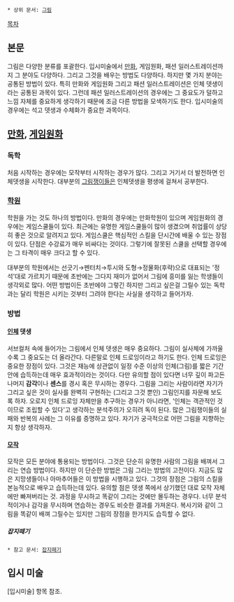  * 상위 문서: [[그림]]

[[목차]]

== 본문 ==
그림은 다양한 분류를 포괄한다. 입시미술에서 [[만화]], 게임원화, 패션 일러스트레이션까지 그 분야도 다양하다. 그리고 그것을 배우는 방법도 다양하다. 하지만 몇 가지 분야는 공통된 방법이 있다. 특히 만화와 게임원화 그리고 패션 일러스트레이션은 인체 뎃생이라는 공통된 과목이 있다. 그런데 패션 일러스트레이션의 경우에는 그 중요도가 덜하고 느낌 자체를 중요하게 생각하기 때문에 조금 다른 방법을 모색하기도 한다. 입시미술의 경우에는 석고 뎃생과 수체화가 중요한 과목이다.

== [[만화]], [[게임]]원화 ==
=== 독학 ===
처음 시작하는 경우에는 모작부터 시작하는 경우가 많다. 그리고 거기서 더 발전하면 인체뎃생을 시작한다. 대부분의 [[그림쟁이]]들은 인체뎃생을 평생에 걸쳐서 공부한다.

=== [[학원]] ===
학원을 가는 것도 하나의 방법이다. 만화의 경우에는 만화학원이 있으며 게임원화의 경우에는 게임스쿨들이 있다. 최근에는 유명한 게임스쿨들이 많이 생겼으며 취업률이 상당히 좋은 것으로 알려지고 있다. 게임스쿨은 핵심적인 스킬을 단시간에 배울 수 있는 장점이 있다. 단점은 수강료가 매우 비싸다는 것이다. 그렇기에 잘못된 스쿨을 선택할 경우에는 그 타격이 매우 크다고 할 수 있다.

대부분의 학원에서는 선긋기→펜터치→투시와 도형→정물화(후략)으로 대표되는 '정석'대로 가르치기 때문에 초반에는 그다지 재미가 없어서 그림에 흥미를 잃는 학생들이 생각외로 많다. 어떤 방법이든 초반에야 그렇긴 하지만 그리고 싶은걸 그릴수 있는 독학과는 달리 학원은 시키는 것부터 그려야 한다는 사실을 생각하고 들어가자.

=== 방법 ===
==== [[인체]] 뎃생 ====
서브컬처 속에 들어가는 그림에서 인체 뎃생은 매우 중요하다. 그림이 실사체에 가까울수록 그 중요도는 더 올라간다. 다른말로 인체 드로잉이라고 하기도 한다. 인체 드로잉은 중요한 장점이 있다. 그것은 재능에 상관없이 일정 수준 이상의 인체(그림)를 짧은 기간안에 습득하는데 매우 효과적이라는 것이다. 다만 유의할 점이 있다면 너무 깊이 파고든 나머지 '''감각'''이나 '''센스'''를 경시 혹은 무시하는 경우다. 그림을 그리는 사람이라면 자기가 그리고 싶은 것이 실사를 완벽히 구현하는 (그리고 그것 뿐인) 그림인지를 자문해 보도록 하자. 오로지 인체 드로잉 자체만을 추구하는 경우가 아니라면, '인체는 객관적인 것이므로 조립할 수 있다'고 생각하는 분석주의가 오히려 독이 된다. 많은 그림쟁이들의 실패와 반복의 사례는 그 이유를 증명하고 있다. 자기가 궁극적으로 어떤 그림을 지향하는지 항상 생각하자.
==== [[모작]] ====
모작은 모든 분야에 통용되는 방법이다. 그것은 단순히 유명한 사람의 그림을 배껴서 그리는 연습 방법이다. 하지만 이 단순한 방법은 그림 그리는 방법의 고전이다. 지금도 많은 지망생들이나 아마추어들은 이 방법을 시행하고 있다. 그것의 장점은 그림의 스킬을 본능적으로 배우고 습득하는데 있다. 유의할 점은 뎃생 쪽에서 상기했던 대로 모작 자체에만 빠져버리는 것. 과정을 무시하고 똑같이 그리는 것에만 몰두하는 경우다. 너무 분석적이거나 감각을 무시하며 연습하는 경우도 비슷한 결과를 가져온다. 복사기와 같이 그림을 똑같이 배껴 그릴수는 있지만 그림의 장점을 한가지도 습득할 수 없다.

===== 잡지떼기 =====

 * 참고 문서: [[잡지떼기]]

== 입시 미술 ==

[입시미술] 항목 참조.
